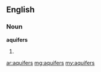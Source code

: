 ==English==

===Noun===
'''aquifers'''

# {{plural of|[[aquifer]]}}

[[ar:aquifers]]
[[mg:aquifers]]
[[my:aquifers]]